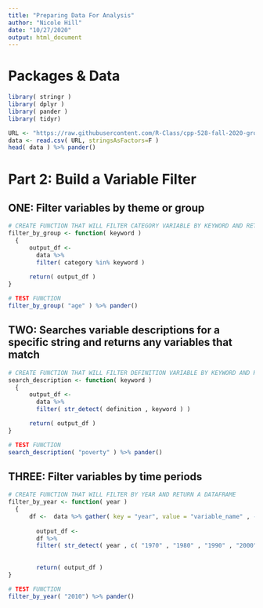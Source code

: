 ```yaml
---
title: "Preparing Data For Analysis"
author: "Nicole Hill"
date: "10/27/2020"
output: html_document
---
```


# Packages & Data

```r
library( stringr )
library( dplyr )
library( pander )
library( tidyr)
```

```r
URL <- "https://raw.githubusercontent.com/R-Class/cpp-528-fall-2020-group-02/main/data/raw/ltdb-data-dictionary.csv?token=AOIC6SHE3Q3BDT3CMZQE75C7UGZSK"
data <- read.csv( URL, stringsAsFactors=F )
head( data ) %>% pander()
```

# Part 2: Build a Variable Filter

## ONE: Filter variables by theme or group

```r
# CREATE FUNCTION THAT WILL FILTER CATEGORY VARIABLE BY KEYWORD AND RETURN A DATAFRAME
filter_by_group <- function( keyword )
  {
      output_df <- 
        data %>%
        filter( category %in% keyword )
      
      return( output_df )
}

# TEST FUNCTION
filter_by_group( "age" ) %>% pander()
```

## TWO: Searches variable descriptions for a specific string and returns any variables that match

```r
# CREATE FUNCTION THAT WILL FILTER DEFINITION VARIABLE BY KEYWORD AND RETURN A DATAFRAME
search_description <- function( keyword )
  {
      output_df <- 
        data %>%
        filter( str_detect( definition , keyword ) )

      return( output_df )
}

# TEST FUNCTION
search_description( "poverty" ) %>% pander()
```

## THREE: Filter variables by time periods

```r
# CREATE FUNCTION THAT WILL FILTER BY YEAR AND RETURN A DATAFRAME
filter_by_year <- function( year ) 
  {
      df <-  data %>% gather( key = "year", value = "variable_name" , -root , -root2 , -category , -definition )
  
        output_df <- 
        df %>%
        filter( str_detect( year , c( "1970" , "1980" , "1990" , "2000" , "2010" ) ) )
        
        
        return( output_df )
}

# TEST FUNCTION
filter_by_year( "2010") %>% pander()
```



